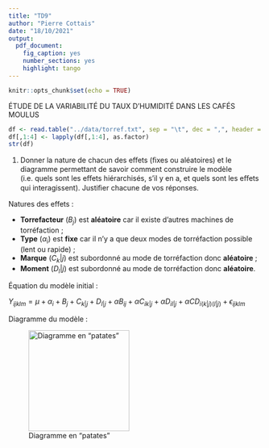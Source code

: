 ```yaml
---
title: "TD9"
author: "Pierre Cottais"
date: "18/10/2021"
output: 
  pdf_document: 
    fig_caption: yes
    number_sections: yes
    highlight: tango
---
```


```r
knitr::opts_chunk$set(echo = TRUE)
```

ÉTUDE DE LA VARIABILITÉ DU TAUX D'HUMIDITÉ DANS LES CAFÉS MOULUS

```r
df <- read.table("../data/torref.txt", sep = "\t", dec = ",", header = TRUE)
df[,1:4] <- lapply(df[,1:4], as.factor)
str(df)
```


1. Donner la nature de chacun des eﬀets (ﬁxes ou aléatoires) et le diagramme permettant de savoir comment construire le modèle (i.e. quels sont les eﬀets hiérarchisés, s’il y en a, et quels sont les eﬀets qui interagissent). Justiﬁer chacune de vos réponses.

Natures des effets :

* **Torrefacteur** ($B_j$) est **aléatoire** car il existe d'autres machines de torréfaction ;
* **Type** ($\alpha_i$) est **fixe** car il n'y a que deux modes de torréfaction possible (lent ou rapide) ;
* **Marque** ($C_k|j$) est subordonné au mode de torréfaction donc **aléatoire** ;
* **Moment** ($D_l|j$) est subordonné au mode de torréfaction donc **aléatoire**.

Équation du modèle initial :

$Y_{ijklm} = \mu + \alpha_i + B_j + C_{k|j} + D_{l|j} + \alpha B_{ij} + \alpha C_{ik|j} + \alpha D_{il|j} + \alpha CD_{i(k|j)(l|j)} + \epsilon_{ijklm}$  

Diagramme du modèle :

![Diagramme en "patates"]("images/patates.png"){width=200}
